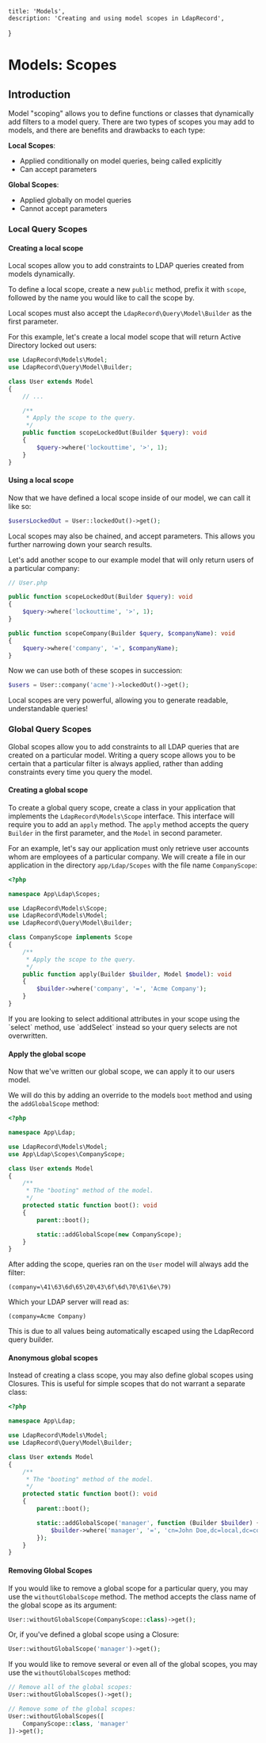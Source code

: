     title: 'Models',
    description: 'Creating and using model scopes in LdapRecord',
}


# Models: Scopes

## Introduction

Model "scoping" allows you to define functions or classes that dynamically add
filters to a model query. There are two types of scopes you may add to
models, and there are benefits and drawbacks to each type:

**Local Scopes**:

- Applied conditionally on model queries, being called explicitly
- Can accept parameters

**Global Scopes**:

- Applied globally on model queries
- Cannot accept parameters

### Local Query Scopes

#### Creating a local scope

Local scopes allow you to add constraints to LDAP queries created from models dynamically.

To define a local scope, create a new `public` method, prefix it with `scope`,
followed by the name you would like to call the scope by.

Local scopes must also accept the `LdapRecord\Query\Model\Builder` as the first parameter.

For this example, let's create a local model scope that will return Active Directory locked out users:

```php
use LdapRecord\Models\Model;
use LdapRecord\Query\Model\Builder;

class User extends Model
{
    // ...

    /**
     * Apply the scope to the query.
     */
    public function scopeLockedOut(Builder $query): void
    {
        $query->where('lockouttime', '>', 1);
    }
}
```

#### Using a local scope

Now that we have defined a local scope inside of our model, we can call it like so:

```php
$usersLockedOut = User::lockedOut()->get();
```

Local scopes may also be chained, and accept parameters. This allows you further narrowing down your search results.

Let's add another scope to our example model that will only return users of a particular company:

```php
// User.php

public function scopeLockedOut(Builder $query): void
{
    $query->where('lockouttime', '>', 1);
}

public function scopeCompany(Builder $query, $companyName): void
{
    $query->where('company', '=', $companyName);
}
```

Now we can use both of these scopes in succession:

```php
$users = User::company('acme')->lockedOut()->get();
```

Local scopes are very powerful, allowing you to generate readable, understandable queries!

### Global Query Scopes

Global scopes allow you to add constraints to all LDAP queries that are created on a particular model.
Writing a query scope allows you to be certain that a particular filter is always applied, rather
than adding constraints every time you query the model.

#### Creating a global scope

To create a global query scope, create a class in your application that implements
the `LdapRecord\Models\Scope` interface. This interface will require you to add
an `apply` method. The `apply` method accepts the query `Builder` in the first
parameter, and the `Model` in second parameter.

For an example, let's say our application must only retrieve user accounts whom
are employees of a particular company. We will create a file in our application
in the directory `app/Ldap/Scopes` with the file name `CompanyScope`:

```php
<?php

namespace App\Ldap\Scopes;

use LdapRecord\Models\Scope;
use LdapRecord\Models\Model;
use LdapRecord\Query\Model\Builder;

class CompanyScope implements Scope
{
    /**
     * Apply the scope to the query.
     */
    public function apply(Builder $builder, Model $model): void
    {
        $builder->where('company', '=', 'Acme Company');
    }
}
```

<Note>
If you are looking to select additional attributes in your scope
using the `select` method, use `addSelect` instead so your
query selects are not overwritten.
</Note>

#### Apply the global scope

Now that we've written our global scope, we can apply it to our users model.

We will do this by adding an override to the models `boot` method and using the `addGlobalScope` method:

```php
<?php

namespace App\Ldap;

use LdapRecord\Models\Model;
use App\Ldap\Scopes\CompanyScope;

class User extends Model
{
    /**
     * The "booting" method of the model.
     */
    protected static function boot(): void
    {
        parent::boot();

        static::addGlobalScope(new CompanyScope);
    }
}
```

After adding the scope, queries ran on the `User` model will always add the filter:

```text
(company=\41\63\6d\65\20\43\6f\6d\70\61\6e\79)
```

Which your LDAP server will read as:

```text
(company=Acme Company)
```

This is due to all values being automatically escaped using the LdapRecord query builder.

#### Anonymous global scopes

Instead of creating a class scope, you may also define global scopes using Closures.
This is useful for simple scopes that do not warrant a separate class:

```php
<?php

namespace App\Ldap;

use LdapRecord\Models\Model;
use LdapRecord\Query\Model\Builder;

class User extends Model
{
    /**
     * The "booting" method of the model.
     */
    protected static function boot(): void
    {
        parent::boot();

        static::addGlobalScope('manager', function (Builder $builder) {
            $builder->where('manager', '=', 'cn=John Doe,dc=local,dc=com');
        });
    }
}
```

#### Removing Global Scopes

If you would like to remove a global scope for a particular query, you may use
the `withoutGlobalScope` method. The method accepts the class name of the
global scope as its argument:

```php
User::withoutGlobalScope(CompanyScope::class)->get();
```

Or, if you've defined a global scope using a Closure:

```php
User::withoutGlobalScope('manager')->get();
```

If you would like to remove several or even all of the global
scopes, you may use the `withoutGlobalScopes` method:

```php
// Remove all of the global scopes:
User::withoutGlobalScopes()->get();

// Remove some of the global scopes:
User::withoutGlobalScopes([
    CompanyScope::class, 'manager'
])->get();
```
